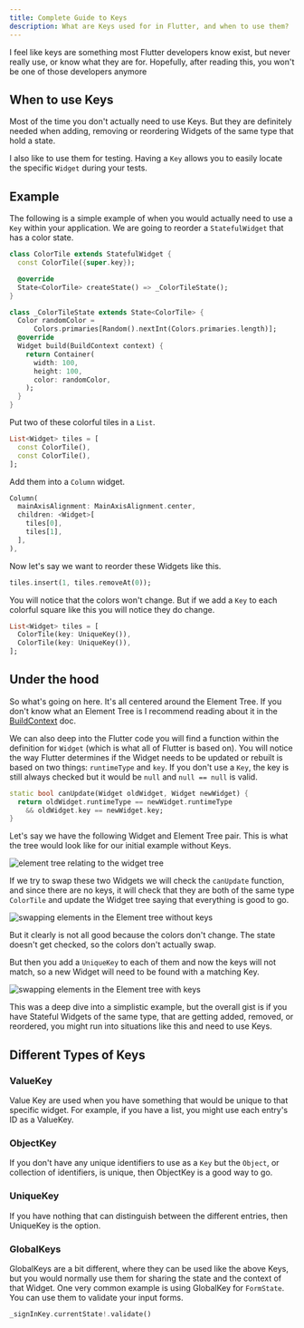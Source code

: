 ```yaml
---
title: Complete Guide to Keys
description: What are Keys used for in Flutter, and when to use them?
---
```


I feel like keys are something most Flutter developers know exist, but never really use, or know what they are for. Hopefully, after reading this, you won't be one of those developers anymore

## When to use Keys
Most of the time you don't actually need to use Keys. But they are definitely needed when adding, removing or reordering Widgets of the same type that hold a state.

I also like to use them for testing. Having a `Key` allows you to easily locate the specific `Widget` during your tests. 

## Example
The following is a simple example of when you would actually need to use a `Key` within your application. We are going to reorder a `StatefulWidget` that has a color state. 

```dart
class ColorTile extends StatefulWidget {
  const ColorTile({super.key});

  @override
  State<ColorTile> createState() => _ColorTileState();
}

class _ColorTileState extends State<ColorTile> {
  Color randomColor =
      Colors.primaries[Random().nextInt(Colors.primaries.length)];
  @override
  Widget build(BuildContext context) {
    return Container(
      width: 100,
      height: 100,
      color: randomColor,
    );
  }
}
```

Put two of these colorful tiles in a `List`.

```dart
List<Widget> tiles = [
  const ColorTile(),
  const ColorTile(),
];
```

Add them into a `Column` widget.

```dart
Column(
  mainAxisAlignment: MainAxisAlignment.center,
  children: <Widget>[
    tiles[0],
    tiles[1],
  ],
),
```

Now let's say we want to reorder these Widgets like this.

```dart
tiles.insert(1, tiles.removeAt(0));
```

You will notice that the colors won't change. But if we add a `Key` to each colorful square like this you will notice they do change.

```dart
List<Widget> tiles = [
  ColorTile(key: UniqueKey()),
  ColorTile(key: UniqueKey()),
];
```

## Under the hood
So what's going on here. It's all centered around the Element Tree. If you don't know what an Element Tree is I recommend reading about it in the <a href="/flutter/buildcontext#deep-dive">BuildContext</a> doc.


We can also deep into the Flutter code you will find a function within the definition for `Widget` (which is what all of Flutter is based on). You will notice the way Flutter determines if the Widget needs to be updated or rebuilt is based on two things: `runtimeType` and `key`. If you don't use a `Key`, the key is still always checked but it would be `null` and `null == null` is valid.

```dart 
static bool canUpdate(Widget oldWidget, Widget newWidget) {
  return oldWidget.runtimeType == newWidget.runtimeType
    && oldWidget.key == newWidget.key;
}
```

Let's say we have the following Widget and Element Tree pair. This is what the tree would look like for our initial example without Keys.

![element tree relating to the widget tree](/images/flutter_keys_1.png)

If we try to swap these two Widgets we will check the `canUpdate` function, and since there are no keys, it will check that they are both of the same type `ColorTile` and update the Widget tree saying that everything is good to go.

![swapping elements in the Element tree without keys](/images/flutter_keys_2.png)

But it clearly is not all good because the colors don't change. The state doesn't get checked, so the colors don't actually swap.

But then you add a `UniqueKey` to each of them and now the keys will not match, so a new Widget will need to be found with a matching Key.

![swapping elements in the Element tree with keys](/images/flutter_keys_3.png)

This was a deep dive into a simplistic example, but the overall gist is if you have Stateful Widgets of the same type, that are getting added, removed, or reordered, you might run into situations like this and need to use Keys.

## Different Types of Keys

### ValueKey
Value Key are used when you have something that would be unique to that specific widget. For example, if you have a list, you might use each entry's ID as a ValueKey.

### ObjectKey
If you don't have any unique identifiers to use as a `Key` but the `Object`, or collection of identifiers, is unique, then ObjectKey is a good way to go.

### UniqueKey
If you have nothing that can distinguish between the different entries, then UniqueKey is the option.

### GlobalKeys
GlobalKeys are a bit different, where they can be used like the above Keys, but you would normally use them for sharing the state and the context of that Widget. One very common example is using GlobalKey for `FormState`. You can use them to validate your input forms.

```dart
_signInKey.currentState!.validate()
```
